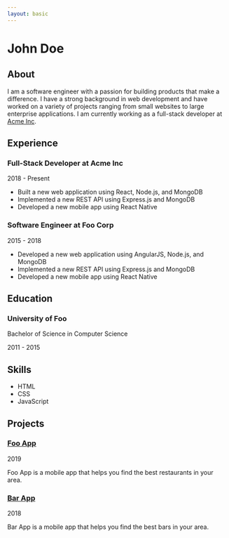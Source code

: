 ```yaml
---
layout: basic
---
```


<script lang="ts">import Icon from '@iconify/svelte';</script>

# John Doe

## About

I am a software engineer with a passion for building products that make a difference. I have a strong background in web development and have worked on a variety of projects ranging from small websites to large enterprise applications. I am currently working as a full-stack developer at [Acme Inc](https://acme.com).

## Experience

### Full-Stack Developer at Acme Inc

2018 - Present

- Built a new web application using React, Node.js, and MongoDB
- Implemented a new REST API using Express.js and MongoDB
- Developed a new mobile app using React Native

### Software Engineer at Foo Corp

2015 - 2018

- Developed a new web application using AngularJS, Node.js, and MongoDB
- Implemented a new REST API using Express.js and MongoDB
- Developed a new mobile app using React Native

## Education

### University of Foo

Bachelor of Science in Computer Science

2011 - 2015

## Skills

- <Icon icon="skill-icons:html" class="m-0 mr-2 inline" /> HTML
- <Icon icon="skill-icons:css" class="m-0 mr-2 inline" /> CSS
- <Icon icon="skill-icons:javascript" class="m-0 mr-2 inline" /> JavaScript

## Projects

### [Foo App](https://foo.app)

2019

Foo App is a mobile app that helps you find the best restaurants in your area.

### [Bar App](https://bar.app)

2018

Bar App is a mobile app that helps you find the best bars in your area.
